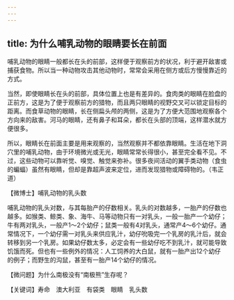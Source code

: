 ```yaml
---
---
---
```

title: 为什么哺乳动物的眼睛要长在前面
---




哺乳动物的眼睛一般都长在头的前部，这样便于观察前方的状况，利于避开敌害或捕获食物。所以当一种动物攻击其他动物时，常常会采用在侧方或后方慢慢靠近的方式。

当然，即使眼睛长在头的前部，具体位置上也是有差异的。食肉类的眼睛在脸盘的正前方，这是为了便于观察前方的猎物，而且两只眼睛的视野交叉可以锁定目标的距离。而食草动物的眼睛，长在侧扁头颅的两侧，这是为了方便大范围地观察各个方向来的敌害。河马的眼睛，还有鼻子和耳朵，都长在头部的顶端，这样潜水就方便很多。



所以，眼睛长在前面主要是用来观察的，当然观察并不都依靠眼睛。生活在地下洞穴里的哺乳动物，由于环境微光或无光，眼睛常常长得很小，甚至完全看不见。不过，这些动物可以靠听觉、嗅觉、触觉来弥补。很多夜间活动的翼手类动物（食虫的蝙蝠）虽然有眼睛，但却是靠超声波来定位，进而发现猎物或障碍物的。（韦正道）





【微博士】哺乳动物的乳头数



哺乳动物的乳头对数，与其每胎产的仔数相关。乳头的对数越多，一胎产的仔数也越多。如猴类、鲸类、象、海牛、马等动物只有一对乳头，一般一胎产一个幼仔；牛有两对乳头，一般产1～2个幼仔；鼠类一般有4对乳头，通常产4～6个幼仔。通常情况下，一个幼仔需一对乳头来供应乳汁，幼仔吮吸完一个乳房的乳汁后，就会转移到另一个乳房。如果幼仔数太多，必定会有一些幼仔吃不到乳汁，就可能导致饥饿而死。但也有一些例外的情况：人工饲养的大白鼠，就有一胎产出12个幼仔的例子；而野生的沟鼠，甚至有一胎产14个幼仔的情况。

【微问题】为什么南极没有“南极熊”生存呢？

【关键词】寿命　澳大利亚　有袋类　眼睛　乳头数